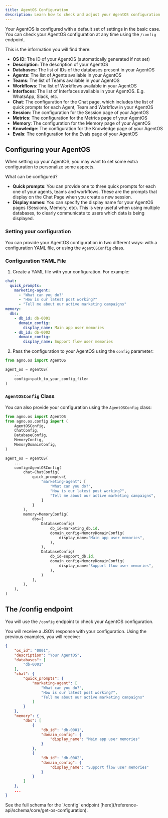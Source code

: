 ```yaml
---
title: AgentOS Configuration
description: Learn how to check and adjust your AgentOS configuration
---
```


Your AgentOS is configured with a default set of settings in the basic case.
You can check your AgentOS configuration at any time using the `/config` endpoint.

This is the information you will find there:

- **OS ID**: The ID of your AgentOS (automatically generated if not set)
- **Description**: The description of your AgentOS
- **Databases**: The list of IDs of the databases present in your AgentOS
- **Agents**: The list of Agents available in your AgentOS
- **Teams**: The list of Teams available in your AgentOS
- **Workflows**: The list of Workflows available in your AgentOS
- **Interfaces**: The list of Interfaces available in your AgentOS. E.g. WhatsApp, Slack, etc.
- **Chat**: The configuration for the Chat page, which includes the list of quick prompts for each Agent, Team and Workflow in your AgentOS
- **Session**: The configuration for the Session page of your AgentOS
- **Metrics**: The configuration for the Metrics page of your AgentOS
- **Memory**: The configuration for the Memory page of your AgentOS
- **Knowledge**: The configuration for the Knowledge page of your AgentOS
- **Evals**: The configuration for the Evals page of your AgentOS

## Configuring your AgentOS

When setting up your AgentOS, you may want to set some extra configuration to personalize some aspects.

What can be configured?

- **Quick prompts**: You can provide one to three quick prompts for each one of your agents, teams and workflows. These are the prompts that display on the Chat Page when you create a new session.
- **Display names**: You can specify the display name for your AgentOS pages (Sessions, Memory, etc). This is very useful when using multiple databases, to clearly communicate to users which data is being displayed.

### Setting your configuration

You can provide your AgentOS configuration in two different ways: with a configuration YAML file, or using the `AgentOSConfig` class.

### Configuration YAML File

1. Create a YAML file with your configuration. For example:

```yaml
chat:
  quick_prompts:
    marketing-agent:
      - "What can you do?"
      - "How is our latest post working?"
      - "Tell me about our active marketing campaigns"
memory:
  dbs:
    - db_id: db-0001
      domain_config:
        display_name: Main app user memories
    - db_id: db-0002
      domain_config:
        display_name: Support flow user memories
```

2. Pass the configuration to your AgentOS using the `config` parameter:

```python
from agno.os import AgentOS

agent_os = AgentOS(
    ...
    config=<path_to_your_config_file>
)
```

### `AgentOSConfig` Class

You can also provide your configuration using the `AgentOSConfig` class:

```python
from agno.os import AgentOS
from agno.os.config import (
    AgentOSConfig,
    ChatConfig,
    DatabaseConfig,
    MemoryConfig,
    MemoryDomainConfig,
)

agent_os = AgentOS(
    ...
    config=AgentOSConfig(
        chat=ChatConfig(
            quick_prompts={
                "marketing-agent": [
                    "What can you do?",
                    "How is our latest post working?",
                    "Tell me about our active marketing campaigns",
                ]
            }
        ),
        memory=MemoryConfig(
            dbs=[
                DatabaseConfig(
                    db_id=marketing_db.id,
                    domain_config=MemoryDomainConfig(
                        display_name="Main app user memories",
                    ),
                ),
                DatabaseConfig(
                    db_id=support_db.id,
                    domain_config=MemoryDomainConfig(
                        display_name="Support flow user memories",
                    ),
                )
            ],
        ),
    ),
)
```


## The /config endpoint

You will use the `/config` endpoint to check your AgentOS configuration.

You will receive a JSON response with your configuration. Using the previous examples, you will receive:

```json
{
	"os_id": "0001",
	"description": "Your AgentOS",
	"databases": [
		"db-0001"
	],
	"chat": {
		"quick_prompts": {
			"marketing-agent": [
				"What can you do?",
				"How is our latest post working?",
				"Tell me about our active marketing campaigns"
			]
		}
	},
	"memory": {
		"dbs": [
			{
				"db_id": "db-0001",
				"domain_config": {
					"display_name": "Main app user memories"
				}
			},
			{
				"db_id": "db-0002",
				"domain_config": {
					"display_name": "Support flow user memories"
				}
			}
		]
	},
    ...
}
```

<Tip>
See the full schema for the `/config` endpoint [here](/reference-api/schema/core/get-os-configuration).
</Tip>
